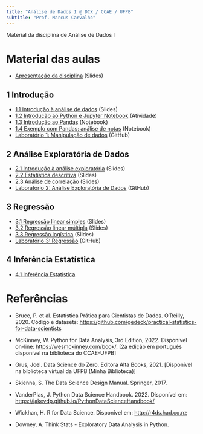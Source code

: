 ```yaml
---
title: "Análise de Dados I @ DCX / CCAE / UFPB"
subtitle: "Prof. Marcus Carvalho"
---
```


Material da disciplina de Análise de Dados I

# Material das aulas

- [Apresentação da disciplina](1-introducao/0-apresentacao.qmd) (Slides)

## 1 Introdução

- [1.1 Introdução à análise de dados](1-introducao/1-introducao-ad.qmd) (Slides)
- [1.2 Introdução ao Python e Jupyter Notebook](1-introducao/2-intro-python-jupyter.qmd) (Atividade)
- [1.3 Introdução ao Pandas](1-introducao/3-intro-pandas.ipynb) (Notebook)
- [1.4 Exemplo com Pandas: análise de notas](1-introducao/4-exemplo-pandas.ipynb) (Notebook)
- [Laboratório 1: Manipulação de dados](https://github.com/analisededados-ufpb/lab-manipulacao-dados) (GitHub)

## 2 Análise Exploratória de Dados

- [2.1 Introdução à análise exploratória](2-eda/1-intro-eda.qmd) (Slides)
- [2.2 Estatística descritiva](2-eda/2-estatistica-descritiva.qmd) (Slides)
- [2.3 Análise de correlação](2-eda/3-correlacao.qmd) (Slides)
- [Laboratório 2: Análise Exploratória de Dados](https://github.com/analisededados-ufpb/lab-eda-imdb) (GitHub)

## 3 Regressão

- [3.1 Regressão linear simples](3-regressao/1-intro-regressao.qmd) (Slides)
- [3.2 Regressão linear múltipla](3-regressao/2-regressao-multipla.qmd) (Slides)
- [3.3 Regressão logística](3-regressao/3-regressao-logistica.qmd) (Slides)
- [Laboratório 3: Regressão](https://github.com/analisededados-ufpb/lab-regressao-eleicoes) (GitHub)

## 4 Inferência Estatística

- [4.1 Inferência Estatística](4-inferencia/1-intro-inferencia.qmd)


# Referências

- Bruce, P. et al. Estatística Prática para Cientistas de Dados. O’Reilly, 2020. Código e datasets: [https://github.com/gedeck/practical-statistics-for-data-scientists](https://github.com/gedeck/practical-statistics-for-data-scientists)

- McKinney, W. Python for Data Analysis, 3rd Edition, 2022. Disponível on-line: [https://wesmckinney.com/book/](https://wesmckinney.com/book/). [2a edição em português disponível na biblioteca do CCAE-UFPB]

- Grus, Joel. Data Science do Zero. Editora Alta Books, 2021. [Disponível na biblioteca virtual da UFPB (Minha Biblioteca)]

- Skienna, S. The Data Science Design Manual. Springer, 2017.

- VanderPlas, J. Python Data Science Handbook. 2022. Disponível em: [https://jakevdp.github.io/PythonDataScienceHandbook/](https://jakevdp.github.io/PythonDataScienceHandbook/)

- Wickhan, H. R for Data Science. Disponível em: [http://r4ds.had.co.nz](http://r4ds.had.co.nz)

- Downey, A. Think Stats - Exploratory Data Analysis in Python. 
